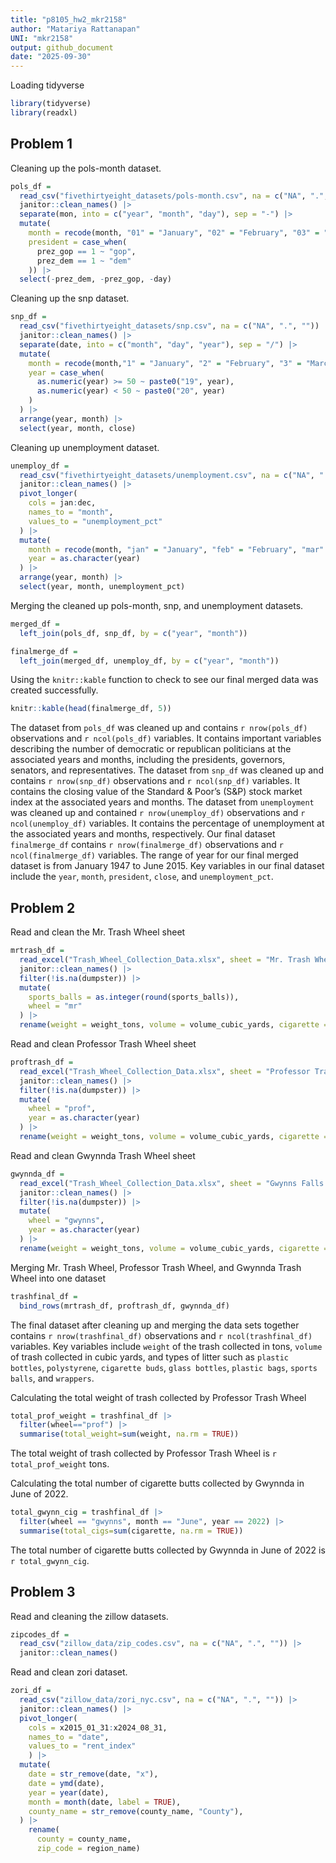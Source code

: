 ```yaml
---
title: "p8105_hw2_mkr2158"
author: "Matariya Rattanapan"
UNI: "mkr2158"
output: github_document
date: "2025-09-30"
---
```


Loading tidyverse

```r
library(tidyverse)
library(readxl)
```

## Problem 1

Cleaning up the pols-month dataset.

```r
pols_df = 
  read_csv("fivethirtyeight_datasets/pols-month.csv", na = c("NA", ".", "")) |> 
  janitor::clean_names() |> 
  separate(mon, into = c("year", "month", "day"), sep = "-") |> 
  mutate(
    month = recode(month, "01" = "January", "02" = "February", "03" = "March", "04" = "April", "05" = "May", "06" = "June", "07"= "July", "08" = "August", "09" = "September", "10" = "October", "11" = "November", "12" = "December"),
    president = case_when(
      prez_gop == 1 ~ "gop",
      prez_dem == 1 ~ "dem"
    )) |> 
  select(-prez_dem, -prez_gop, -day)
```

Cleaning up the snp dataset.

```r
snp_df =
  read_csv("fivethirtyeight_datasets/snp.csv", na = c("NA", ".", "")) |> 
  janitor::clean_names() |> 
  separate(date, into = c("month", "day", "year"), sep = "/") |> 
  mutate(
    month = recode(month,"1" = "January", "2" = "February", "3" = "March", "4" = "April", "5" = "May", "6" = "June", "7"= "July", "8" = "August", "9" = "September", "10" = "October", "11" = "November", "12" = "December"),
    year = case_when(
      as.numeric(year) >= 50 ~ paste0("19", year),
      as.numeric(year) < 50 ~ paste0("20", year)
    )
  ) |> 
  arrange(year, month) |> 
  select(year, month, close)
```

Cleaning up unemployment dataset.

```r
unemploy_df =
  read_csv("fivethirtyeight_datasets/unemployment.csv", na = c("NA", ".", "")) |> 
  janitor::clean_names() |> 
  pivot_longer(
    cols = jan:dec,
    names_to = "month",
    values_to = "unemployment_pct"
  ) |> 
  mutate(
    month = recode(month, "jan" = "January", "feb" = "February", "mar" = "March", "apr" = "April", "may" = "May", "jun" = "June", "jul" = "July", "aug" = "August", "sep" = "September", "oct" = "October", "nov" = "November", "dec" = "December"),
    year = as.character(year)
  ) |> 
  arrange(year, month) |> 
  select(year, month, unemployment_pct)
```

Merging the cleaned up pols-month, snp, and unemployment datasets. 

```r
merged_df =
  left_join(pols_df, snp_df, by = c("year", "month"))

finalmerge_df =
  left_join(merged_df, unemploy_df, by = c("year", "month"))
```

Using the `knitr::kable` function to check to see our final merged data was created successfully.

```r
knitr::kable(head(finalmerge_df, 5))
```

The dataset from `pols_df` was cleaned up and contains `r nrow(pols_df)` observations and `r ncol(pols_df)` variables. It contains important variables describing the number of democratic or republican politicians at the associated years and months, including the presidents, governors, senators, and representatives. The dataset from `snp_df` was cleaned up and contains `r nrow(snp_df)` observations and `r ncol(snp_df)` variables. It contains the closing value of the Standard & Poor's (S&P) stock market index at the associated years and months. The dataset from `unemployment` was cleaned up and contained `r nrow(unemploy_df)` observations and `r ncol(unemploy_df)` variables. It contains the percentage of unemployment at the associated years and months, respectively. Our final dataset `finalmerge_df` contains `r nrow(finalmerge_df)` observations and `r ncol(finalmerge_df)` variables. The range of year for our final merged dataset is from January 1947 to June 2015. Key variables in our final dataset include the `year`, `month`, `president`, `close`, and `unemployment_pct`.



## Problem 2

Read and clean the Mr. Trash Wheel sheet

```r
mrtrash_df =
  read_excel("Trash_Wheel_Collection_Data.xlsx", sheet = "Mr. Trash Wheel", range = "A2:N709",na = c("NA", ".", ""), skip = 1) |> 
  janitor::clean_names() |> 
  filter(!is.na(dumpster)) |> 
  mutate(
    sports_balls = as.integer(round(sports_balls)),
    wheel = "mr"
  ) |> 
  rename(weight = weight_tons, volume = volume_cubic_yards, cigarette = cigarette_butts)
```



Read and clean Professor Trash Wheel sheet

```r
proftrash_df =
  read_excel("Trash_Wheel_Collection_Data.xlsx", sheet = "Professor Trash Wheel", range = "A2:M709",na = c("NA", ".", ""), skip = 1) |> 
  janitor::clean_names() |> 
  filter(!is.na(dumpster)) |> 
  mutate(
    wheel = "prof",
    year = as.character(year)
  ) |> 
  rename(weight = weight_tons, volume = volume_cubic_yards, cigarette = cigarette_butts)
```



Read and clean Gwynnda Trash Wheel sheet

```r
gwynnda_df =
  read_excel("Trash_Wheel_Collection_Data.xlsx", sheet = "Gwynns Falls Trash Wheel", range = "A2:L709",na = c("NA", ".", ""), skip = 1) |> 
  janitor::clean_names() |> 
  filter(!is.na(dumpster)) |> 
  mutate(
    wheel = "gwynns",
    year = as.character(year)
  ) |> 
  rename(weight = weight_tons, volume = volume_cubic_yards, cigarette = cigarette_butts)
```



Merging Mr. Trash Wheel, Professor Trash Wheel, and Gwynnda Trash Wheel into one dataset

```r
trashfinal_df =
  bind_rows(mrtrash_df, proftrash_df, gwynnda_df)
```

The final dataset after cleaning up and merging the data sets together contains `r nrow(trashfinal_df)` observations and `r ncol(trashfinal_df)` variables. Key variables include `weight` of the trash collected in tons, `volume` of trash collected in cubic yards, and types of litter such as `plastic bottles`, `polystyrene`, `cigarette buds`, `glass bottles`, `plastic bags`, `sports balls`, and `wrappers`. 



Calculating the total weight of trash collected by Professor Trash Wheel

```r
total_prof_weight = trashfinal_df |> 
  filter(wheel=="prof") |> 
  summarise(total_weight=sum(weight, na.rm = TRUE))
```

The total weight of trash collected by Professor Trash Wheel is `r total_prof_weight` tons.



Calculating the total number of cigarette butts collected by Gwynnda in June of 2022.

```r
total_gwynn_cig = trashfinal_df |> 
  filter(wheel == "gwynns", month == "June", year == 2022) |> 
  summarise(total_cigs=sum(cigarette, na.rm = TRUE))
```

The total number of cigarette butts collected by Gwynnda in June of 2022 is `r total_gwynn_cig`.



## Problem 3

Read and cleaning the zillow datasets.

```r
zipcodes_df = 
  read_csv("zillow_data/zip_codes.csv", na = c("NA", ".", "")) |> 
  janitor::clean_names()
```

Read and clean zori dataset.

```r
zori_df =
  read_csv("zillow_data/zori_nyc.csv", na = c("NA", ".", "")) |> 
  janitor::clean_names() |> 
  pivot_longer(
    cols = x2015_01_31:x2024_08_31,
    names_to = "date",
    values_to = "rent_index"
    ) |> 
  mutate(
    date = str_remove(date, "x"),
    date = ymd(date),
    year = year(date),
    month = month(date, label = TRUE),
    county_name = str_remove(county_name, "County"),
  ) |> 
    rename(
      county = county_name,
      zip_code = region_name)
```









